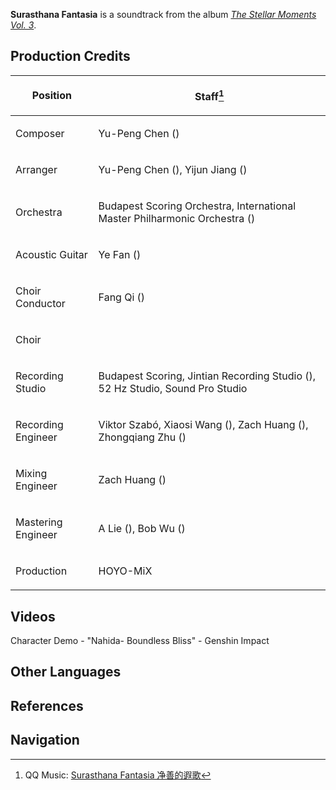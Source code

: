 {{Soundtrack Infobox
|title          = 
|image          = The Stellar Moments Vol. 3.png
|album          = The Stellar Moments Vol. 3
|disc           = 
|number         = 26
|featured       =
|featured2      =
|featured3      =
|featured_disc  =
|featured_disc2 =
|featured_disc3 =
|youtube_id     = a64fqO0qtAY
|spotify_id     = 2nIPnuqm1z0wITCSV5di22
|played_in      = Character Demo
|during         = [https://youtu.be/dpZhGzZ3hNc Character Demo - "Nahida: Boundless Bliss"]
|domain         =
|previous       = Dreamy Felicitation
|next           =
}}
'''Surasthana Fantasia''' is a soundtrack from the album ''[[The Stellar Moments Vol. 3]]''.

==Production Credits==
{| class="wikitable" style="text-align:left; height:0.5em"
! Position
! Staff<ref>QQ Music: [https://y.qq.com/n/ryqq/songDetail/001dkJRU40sLEn Surasthana Fantasia 净善的遐歌]</ref>
|-
! Composer
| Yu-Peng Chen ({{zh|陈致逸}})
|-
! Arranger
| Yu-Peng Chen ({{zh|陈致逸}}), Yijun Jiang ({{zh|姜以君}})
|-
! Orchestra
| Budapest Scoring Orchestra, International Master Philharmonic Orchestra ({{zh|国际首席爱乐乐团}})
|-
! Acoustic Guitar
| Ye Fan ({{zh|范晔}})
|-
! Choir Conductor
| Fang Qi ({{zh|齐放}})
|-
! Choir
| {{zh|Sfuture艺术团}}
|-
! Recording Studio
| Budapest Scoring, Jintian Recording Studio ({{zh|金田录音棚}}), 52&nbsp;Hz Studio, Sound Pro Studio
|-
! Recording Engineer
| Viktor Szabó, Xiaosi Wang ({{zh|王小四}}), Zach Huang ({{zh|黄巍}}), Zhongqiang Zhu ({{zh|朱忠强}})
|-
! Mixing Engineer
| Zach Huang ({{zh|黄巍}})
|-
! Mastering Engineer
| A Lie ({{zh|阿烈}}), Bob Wu ({{zh|吴身宝}})
|-
! Production
| HOYO-MiX
|}

==Videos==
<gallery>
Character Demo - "Nahida- Boundless Bliss" - Genshin Impact
</gallery>
<!--
==Trivia==
-->
==Other Languages==
{{Other Languages
|en      = Surasthana Fantasia
|zhs     = 净善的遐歌
|zhs_rm  = Jìngshàn de Xiágē
|zht     = 淨善的遐歌
|zht_rm  = Jìngshàn de Xiágē
|zh_tl   = 
|ja      = スラサタンナ幻想曲
|ja_rm   = Surasatanna Gensoukyoku
|ja_tl   = Surasthana Fantasia
}}

==References==
{{Reflist}}

==Navigation==
{{Soundtrack Navbox|The Stellar Moments}}